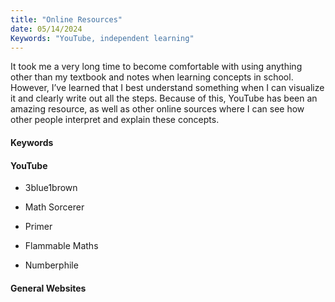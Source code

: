 ```yaml
---
title: "Online Resources"
date: 05/14/2024
Keywords: "YouTube, independent learning"
---
```


It took me a very long time to become comfortable with using anything other than my textbook and notes when learning concepts in school. However, I've learned that I best understand something when I can visualize it and clearly write out all the steps. Because of this, YouTube has been an amazing resource, as well as other online sources where I can see how other people interpret and explain these concepts.

#### Keywords

#### YouTube

-   3blue1brown

-   Math Sorcerer

-   Primer

-   Flammable Maths

-   Numberphile

#### General Websites 

